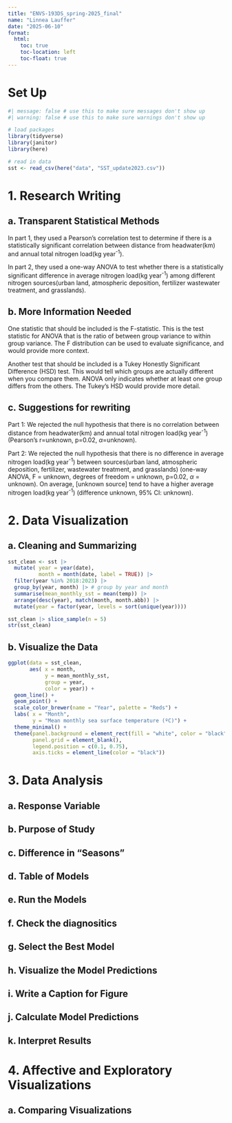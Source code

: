 ```yaml
---
title: "ENVS-193DS_spring-2025_final"
name: "Linnea Lauffer"
date: "2025-06-10"
format:
  html:
    toc: true
    toc-location: left
    toc-float: true
---
```


# Set Up

```R
#| message: false # use this to make sure messages don't show up
#| warning: false # use this to make sure warnings don't show up

# load packages 
library(tidyverse)
library(janitor)
library(here)

# read in data
sst <- read_csv(here("data", "SST_update2023.csv")) 
```

# 1. Research Writing

## a. Transparent Statistical Methods

In part 1, they used a Pearson's correlation test to determine if there is a statistically significant correlation between distance from headwater(km) and annual total nitrogen load(kg year^-1^). 

In part 2, they used a one-way ANOVA to test whether there is a statistically significant difference in average nitrogen load(kg year^-1^) among different nitrogen sources(urban land, atmospheric deposition, fertilizer wastewater treatment, and grasslands). 

## b. More Information Needed

One statistic that should be included is the F-statistic. This is the test statistic for ANOVA that is the ratio of between group variance to within group variance. The F distribution can be used to evaluate significance, and would provide more context.    

Another test that should be included is a Tukey Honestly Significant Difference (HSD) test. This would tell which groups are actually different when you compare them. ANOVA only indicates whether at least one group differs from the others. The Tukey's HSD would provide more detail. 

## c. Suggestions for rewriting

Part 1: We rejected the null hypothesis that there is no correlation between distance from headwater(km) and annual total nitrogen load(kg year^-1^) (Pearson's r=unknown, p=0.02, $\alpha$=unknown). 

Part 2: We rejected the null hypothesis that there is no difference in average nitrogen load(kg year^-1^) between sources(urban land, atmospheric deposition, fertilizer, wastewater treatment, and grasslands) (one-way ANOVA, F = unknown, degrees of freedom = unknown, p=0.02, $\alpha$ = unknown). On average, [unknown source] tend to have a higher average nitrogen load(kg year^-1^) (difference unknown, 95% CI: unknown).

# 2. Data Visualization

## a. Cleaning and Summarizing

```R
sst_clean <- sst |> 
  mutate( year = year(date),
          month = month(date, label = TRUE)) |> 
  filter(year %in% 2018:2023) |> 
  group_by(year, month) |> # group by year and month
  summarise(mean_monthly_sst = mean(temp)) |> 
  arrange(desc(year), match(month, month.abb)) |> 
  mutate(year = factor(year, levels = sort(unique(year))))

sst_clean |> slice_sample(n = 5)
str(sst_clean)
```


## b. Visualize the Data

```R
ggplot(data = sst_clean,
       aes( x = month,
            y = mean_monthly_sst,
            group = year,
            color = year)) + 
  geom_line() +
  geom_point() + 
  scale_color_brewer(name = "Year", palette = "Reds") +
  labs( x = "Month",
        y = "Mean monthly sea surface temperature (ºC)") +
  theme_minimal() +
  theme(panel.background = element_rect(fill = "white", color = "black"), 
        panel.grid = element_blank(),
        legend.position = c(0.1, 0.75),
        axis.ticks = element_line(color = "black"))
```


# 3. Data Analysis

## a. Response Variable

## b. Purpose of Study

## c. Difference in "Seasons"

## d. Table of Models

## e. Run the Models

## f. Check the diagnositics 

## g. Select the Best Model

## h. Visualize the Model Predictions

## i. Write a Caption for Figure 

## j. Calculate Model Predictions

## k. Interpret Results

# 4. Affective and Exploratory Visualizations

## a. Comparing Visualizations